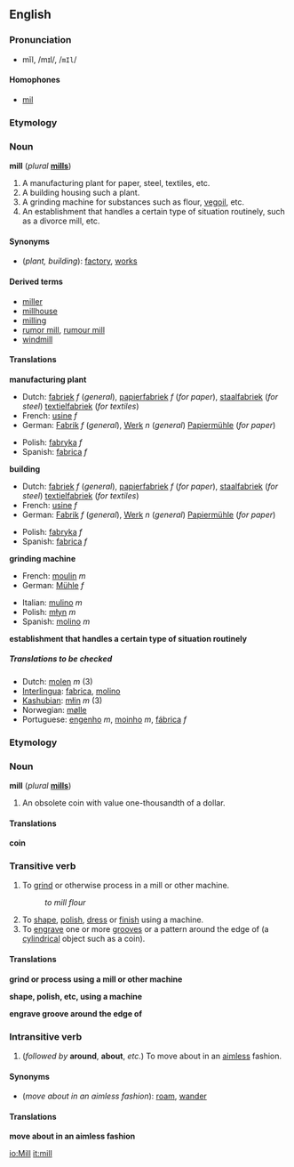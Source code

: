 ==English==
===Pronunciation===
*mĭl, /mɪl/, /<tt>mIl</tt>/

====Homophones====
*[[mil]]

===Etymology===
===Noun===
'''mill''' (''plural'' '''[[mills]]''')

#A manufacturing plant for paper, steel, textiles, etc.
#A building housing such a plant.
#A grinding machine for substances such as flour, [[vegoil]], etc.
#An establishment that handles a certain type of situation routinely, such as a divorce mill, etc.

====Synonyms====
*(''plant, building''): [[factory]], [[works]]

====Derived terms====
*[[miller]]
*[[millhouse]]
*[[milling]]
*[[rumor mill]], [[rumour mill]]
*[[windmill]]

==== Translations ====

'''manufacturing plant'''
{{top}}
*Dutch: [[fabriek]] ''f'' (''general''), [[papierfabriek]] ''f'' (''for paper''), [[staalfabriek]] (''for steel'') [[textielfabriek]] (''for textiles'')
*French: [[usine]] ''f''
*German: [[Fabrik]] ''f'' (''general''), [[Werk]] ''n'' (''general'') [[Papiermühle]] (''for paper'')
{{mid}}
*Polish: [[fabryka]] ''f''
*Spanish: [[fabrica]] ''f''
{{bottom}}

'''building'''
{{top}}
*Dutch: [[fabriek]] ''f'' (''general''), [[papierfabriek]] ''f'' (''for paper''), [[staalfabriek]] (''for steel'') [[textielfabriek]] (''for textiles'')
*French: [[usine]] ''f''
*German: [[Fabrik]] ''f'' (''general''), [[Werk]] ''n'' (''general'') [[Papiermühle]] (''for paper'')
{{mid}}
*Polish: [[fabryka]] ''f''
*Spanish: [[fabrica]] ''f''
{{bottom}}

'''grinding machine'''
{{top}}
*French: [[moulin]] ''m''
*German: [[Mühle]] ''f''
{{mid}}
*Italian: [[mulino]] ''m''
*Polish: [[młyn]] ''m''
*Spanish: [[molino]] ''m''
{{bottom}}

'''establishment that handles a certain type of situation routinely'''
{{top}}
{{mid}}
{{bottom}}

=====Translations to be checked=====
<!--Remove this section once all of the translations below have been moved into the tables above.-->
{{checktrans}}

*Dutch: [[molen]] ''m'' (3)
*[[Interlingua]]: [[fabrica]], [[molino]]
*[[Kashubian]]: [[młin]] ''m'' (3)
*Norwegian: [[mølle]]
*Portuguese: [[engenho]] ''m'', [[moinho]] ''m'', [[fábrica]] ''f''

===Etymology===
===Noun===
'''mill''' (''plural'' '''[[mills]]''')

#An obsolete coin with value one-thousandth of a dollar.

====Translations====

'''coin'''
{{top}}
{{mid}}
{{bottom}}

===Transitive verb===
{{en-infl-reg-consonant|mill||}}

#To [[grind]] or otherwise process in a mill or other machine.
#:''to mill flour''
#To [[shape]], [[polish]], [[dress]] or [[finish]] using a machine.
#To [[engrave]] one or more [[groove]]s or a pattern around the edge of (a [[cylindrical]] object such as a coin).

====Translations====

'''grind or process using a mill or other machine'''
{{top}}
{{mid}}
{{bottom}}

'''shape, polish, etc, using a machine'''
{{top}}
{{mid}}
{{bottom}}

'''engrave groove around the edge of'''
{{top}}
{{mid}}
{{bottom}}

===Intransitive verb===
#(''followed by'' '''around''', '''about''', ''etc.'') To move about in an [[aimless]] fashion.

====Synonyms====
*(''move about in an aimless fashion''): [[roam]], [[wander]]

====Translations====

'''move about in an aimless fashion'''
{{top}}
{{mid}}
{{bottom}}

[[io:Mill]]
[[it:mill]]